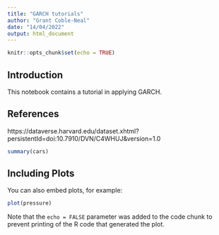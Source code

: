 ```yaml
---
title: "GARCH tutorials"
author: "Grant Coble-Neal"
date: "14/04/2022"
output: html_document
---
```


```r
knitr::opts_chunk$set(echo = TRUE)
```

## Introduction

This notebook contains a tutorial in applying GARCH.

## References
https://dataverse.harvard.edu/dataset.xhtml?persistentId=doi:10.7910/DVN/C4WHUJ&version=1.0


```r
summary(cars)
```

## Including Plots

You can also embed plots, for example:

```r
plot(pressure)
```

Note that the `echo = FALSE` parameter was added to the code chunk to prevent printing of the R code that generated the plot.
